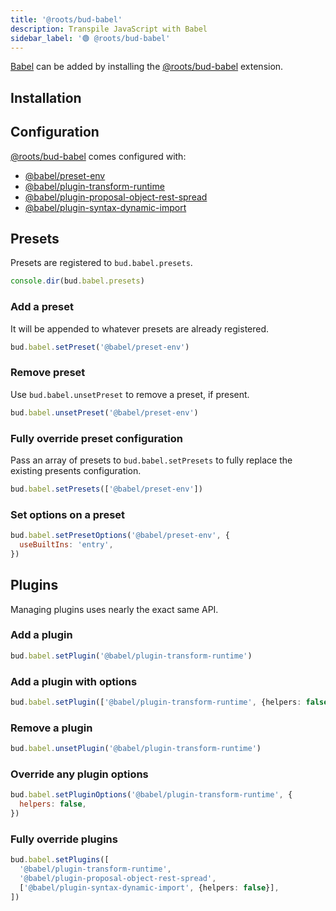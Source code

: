 ```yaml
---
title: '@roots/bud-babel'
description: Transpile JavaScript with Babel
sidebar_label: '🟢 @roots/bud-babel'
---
```




[Babel](https://babeljs.io) can be added by installing the [@roots/bud-babel](/extensions/bud-babel) extension.

## Installation

<Install packages="@roots/bud-babel" />

## Configuration

[@roots/bud-babel](/extensions/bud-babel) comes configured with:

- [@babel/preset-env](https://babeljs.io/docs/en/babel-preset-env)
- [@babel/plugin-transform-runtime](https://babeljs.io/docs/en/babel-plugin-transform-runtime)
- [@babel/plugin-proposal-object-rest-spread](https://babeljs.io/docs/en/babel-plugin-proposal-object-rest-spread)
- [@babel/plugin-syntax-dynamic-import](https://babeljs.io/docs/en/babel-plugin-syntax-dynamic-import)

## Presets

Presets are registered to `bud.babel.presets`.

```js title='bud.config.mjs'
console.dir(bud.babel.presets)
```

### Add a preset

It will be appended to whatever presets are already registered.

```js title='bud.config.mjs'
bud.babel.setPreset('@babel/preset-env')
```

### Remove preset

Use `bud.babel.unsetPreset` to remove a preset, if present.

```js title='bud.config.mjs'
bud.babel.unsetPreset('@babel/preset-env')
```

### Fully override preset configuration

Pass an array of presets to `bud.babel.setPresets` to fully replace the existing presents configuration.

```js title='bud.config.mjs'
bud.babel.setPresets(['@babel/preset-env'])
```

### Set options on a preset

```js title='bud.config.mjs'
bud.babel.setPresetOptions('@babel/preset-env', {
  useBuiltIns: 'entry',
})
```

## Plugins

Managing plugins uses nearly the exact same API.

### Add a plugin

```js title='bud.config.mjs'
bud.babel.setPlugin('@babel/plugin-transform-runtime')
```

### Add a plugin with options

```ts title='bud.config.mjs'
bud.babel.setPlugin(['@babel/plugin-transform-runtime', {helpers: false}])
```

### Remove a plugin

```ts title='bud.config.mjs'
bud.babel.unsetPlugin('@babel/plugin-transform-runtime')
```

### Override any plugin options

```js title='bud.config.mjs'
bud.babel.setPluginOptions('@babel/plugin-transform-runtime', {
  helpers: false,
})
```

### Fully override plugins

```ts title='bud.config.mjs'
bud.babel.setPlugins([
  '@babel/plugin-transform-runtime',
  '@babel/plugin-proposal-object-rest-spread',
  ['@babel/plugin-syntax-dynamic-import', {helpers: false}],
])
```
